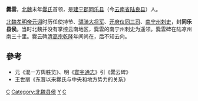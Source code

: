 {{expand|time=2013-12-01T02:24:04+00:00}}
{{refimprove|time=2013-12-01T02:24:04+00:00}}
'''爨雲'''，[[北魏|北魏]]末年[[爨氏|爨氏]]首领，是[[建宁郡|建宁郡]][[同乐县|同乐县]]（今[[云南省|云南省]][[陆良县|陆良县]]）人。

[[北魏孝明帝|北魏孝明帝]][[元诩|元诩]]时历任使持节、[[骠骑大将军|骠骑大将军]]、[[开府仪同三司|开府仪同三司]]、[[南宁州|南宁州]][[刺史|刺史]]，封'''同乐县侯'''。当时北魏并没有掌控云南地区，爨雲的南宁州刺史为遥领。爨雲碑在陆凉州南三十里。爨云碑[[清高宗|清高宗]][[乾隆|乾隆]]年间尚在，后不知去向。

==參考==
*元《混一方舆胜览》、明《[[寰宇通志|寰宇通志]]》引《爨云碑》
*王世丽《东晋以来爨氏与中央和地方势力的关系》
{{爨氏首领}}
[[Category:南北朝軍事人物|C]]
[[Category:北魏县侯|Category:北魏县侯]]
[[Category:爨姓|Y]]
[[Category:云南人|C]]